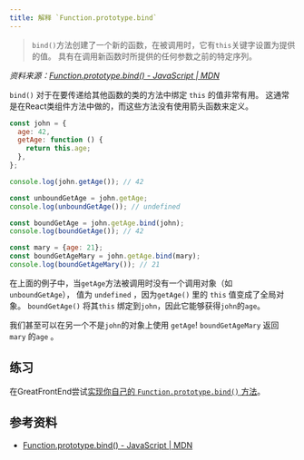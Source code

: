 ```yaml
---
title: 解释 `Function.prototype.bind`
---
```


> `bind()`方法创建了一个新的函数，在被调用时，它有`this`关键字设置为提供的值。 具有在调用新函数时所提供的任何参数之前的特定序列。

_资料来源：[Function.prototype.bind() - JavaScript | MDN](https://developer.mozilla.org/en/docs/Web/JavaScript/Reference/Global_objects/Function/bind)_

`bind()` 对于在要传递给其他函数的类的方法中绑定 `this` 的值非常有用。 这通常是在React类组件方法中做的，而这些方法没有使用箭头函数来定义。

```js
const john = {
  age: 42,
  getAge: function () {
    return this.age;
  },
};

console.log(john.getAge()); // 42

const unboundGetAge = john.getAge;
console.log(unboundGetAge()); // undefined

const boundGetAge = john.getAge.bind(john);
console.log(boundGetAge()); // 42

const mary = {age: 21};
const boundGetAgeMary = john.getAge.bind(mary);
console.log(boundGetAgeMary()); // 21
```

在上面的例子中，当`getAge`方法被调用时没有一个调用对象（如`unboundGetAge`）， 值为 `undefined` ，因为`getAge()` 里的 `this` 值变成了全局对象。 `boundGetAge()` 将其`this` 绑定到`john`，因此它能够获得`john`的`age`。

我们甚至可以在另一个不是`john`的对象上使用 `getAge`! `boundGetAgeMary` 返回 `mary` 的`age` 。

## 练习

在GreatFrontEnd尝试[实现你自己的 `Function.prototype.bind()` 方法](/questions/javascript/function-bind)。

## 参考资料

-   [Function.prototype.bind() - JavaScript | MDN](https://developer.mozilla.org/en/docs/Web/JavaScript/Reference/Global_objects/Function/bind)

